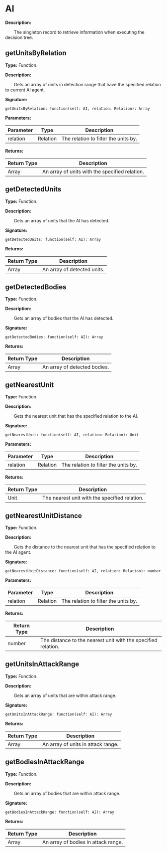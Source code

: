 
# AI

**Description:**

&emsp;&emsp;The singleton record to retrieve information when executing the decision tree.

## getUnitsByRelation

**Type:** Function.

**Description:**

&emsp;&emsp;Gets an array of units in detection range that have the specified relation to current AI agent.

**Signature:**
```tl
getUnitsByRelation: function(self: AI, relation: Relation): Array
```

**Parameters:**

| Parameter | Type | Description |
| --- | --- | --- |
| relation | Relation | The relation to filter the units by. |

**Returns:**

| Return Type | Description |
| --- | --- |
| Array | An array of units with the specified relation. |

## getDetectedUnits

**Type:** Function.

**Description:**

&emsp;&emsp;Gets an array of units that the AI has detected.

**Signature:**
```tl
getDetectedUnits: function(self: AI): Array
```

**Returns:**

| Return Type | Description |
| --- | --- |
| Array | An array of detected units. |

## getDetectedBodies

**Type:** Function.

**Description:**

&emsp;&emsp;Gets an array of bodies that the AI has detected.

**Signature:**
```tl
getDetectedBodies: function(self: AI): Array
```

**Returns:**

| Return Type | Description |
| --- | --- |
| Array | An array of detected bodies. |

## getNearestUnit

**Type:** Function.

**Description:**

&emsp;&emsp;Gets the nearest unit that has the specified relation to the AI.

**Signature:**
```tl
getNearestUnit: function(self: AI, relation: Relation): Unit
```

**Parameters:**

| Parameter | Type | Description |
| --- | --- | --- |
| relation | Relation | The relation to filter the units by. |

**Returns:**

| Return Type | Description |
| --- | --- |
| Unit | The nearest unit with the specified relation. |

## getNearestUnitDistance

**Type:** Function.

**Description:**

&emsp;&emsp;Gets the distance to the nearest unit that has the specified relation to the AI agent.

**Signature:**
```tl
getNearestUnitDistance: function(self: AI, relation: Relation): number
```

**Parameters:**

| Parameter | Type | Description |
| --- | --- | --- |
| relation | Relation | The relation to filter the units by. |

**Returns:**

| Return Type | Description |
| --- | --- |
| number | The distance to the nearest unit with the specified relation. |

## getUnitsInAttackRange

**Type:** Function.

**Description:**

&emsp;&emsp;Gets an array of units that are within attack range.

**Signature:**
```tl
getUnitsInAttackRange: function(self: AI): Array
```

**Returns:**

| Return Type | Description |
| --- | --- |
| Array | An array of units in attack range. |

## getBodiesInAttackRange

**Type:** Function.

**Description:**

&emsp;&emsp;Gets an array of bodies that are within attack range.

**Signature:**
```tl
getBodiesInAttackRange: function(self: AI): Array
```

**Returns:**

| Return Type | Description |
| --- | --- |
| Array | An array of bodies in attack range. |